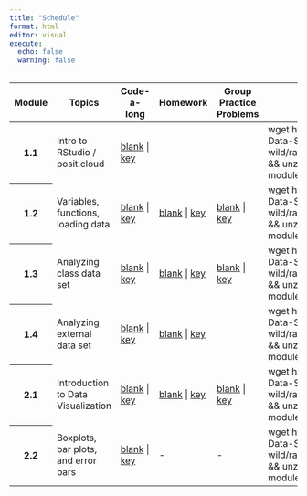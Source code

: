 ```yaml
---
title: "Schedule"
format: html
editor: visual
execute:
  echo: false
  warning: false
---
```




```{=html}
<!-- Add icon library -->
<link rel="stylesheet" href="https://cdnjs.cloudflare.com/ajax/libs/font-awesome/4.7.0/css/font-awesome.min.css">

<table class="table table-striped">
  <thead>
    <tr>
      <th scope="col">Module</th>
      <th scope="col">Topics</th>
      <th scope="col">Code-a-long</th>
      <th scope="col">Homework</th>
      <th scope="col">Group Practice Problems</th>
      <th scope="col">Import into posit.cloud project<br>(run in <em>terminal</em>)</th>
    </tr>
  </thead>
  <tbody>
    <tr>
      <th scope="row">1.1</th>
      <td>Intro to RStudio / posit.cloud</td>
      <td>
        <a href="modules/module_1/module_1.1/code-a-long-1.1.qmd">blank</a> | 
        <a href="modules/module_1/module_1.1/code-a-long-1.1-key.qmd">key</a>
      </td>
      <td></td>
      <td></td>
      <td><div class='wget'>wget https://github.com/Lewis-and-Clark-Data-Science/Data-in-the-wild/raw/refs/heads/main/zips/module_1.1.zip && unzip module_1.1.zip && rm module_1.1.zip</div></td>
    </tr>
    <tr>
      <th scope="row">1.2</th>
      <td>Variables, functions, loading data</td>
      <td>
        <a href="modules/module_1/module_1.2/code-a-long-1.2.qmd">blank</a> | 
        <a href="modules/module_1/module_1.2/code-a-long-1.2-key.qmd">key</a>
      </td>
      <td>
        <a href="modules/module_1/module_1.2/homework-1.2.qmd">blank</a> | 
        <a href="modules/module_1/module_1.2/homework-1.2-key.qmd">key</a>
      </td>
      <td>
        <a href="modules/module_1/module_1.2/practice-problems-1.2.qmd">blank</a> | 
        <a href="modules/module_1/module_1.2/practice-problems-1.2-key.qmd">key</a>
      </td>
      <td><div class='wget'>wget https://github.com/Lewis-and-Clark-Data-Science/Data-in-the-wild/raw/refs/heads/main/zips/module_1.2.zip && unzip module_1.2.zip && rm module_1.2.zip</div></td>
    </tr>
    <tr>
      <th scope="row">1.3</th>
      <td>Analyzing class data set</td>
      <td>
        <a href="modules/module_1/module_1.3/code-a-long-1.3.qmd">blank</a> | 
        <a href="modules/module_1/module_1.3/code-a-long-1.3-key.qmd">key</a>
      </td>
      <td>
        <a href="modules/module_1/module_1.3/homework-1.3.qmd">blank</a> | 
        <a href="modules/module_1/module_1.3/homework-1.3-key.qmd">key</a>
      </td>
      <td>
        <a href="modules/module_1/module_1.3/practice-problems-1.3.qmd">blank</a> | 
        <a href="modules/module_1/module_1.3/practice-problems-1.3-key.qmd">key</a>
      </td>
      <td>
      <div class='wget'>wget https://github.com/Lewis-and-Clark-Data-Science/Data-in-the-wild/raw/refs/heads/main/zips/module_1.3.zip && unzip module_1.3.zip && rm module_1.3.zip</div>
      </td>
    </tr>
    <tr>
      <th scope="row">1.4</th>
      <td>Analyzing external data set</td>
      <td>
        <a href="modules/module_1/module_1.4/code-a-long-1.4.qmd">blank</a> | 
        <a href="modules/module_1/module_1.4/code-a-long-1.4-key.qmd">key</a>
      </td>
      <td>
        <a href="modules/module_1/module_1.4/homework-1.4.qmd">blank</a> | 
        <a href="modules/module_1/module_1.4/homework-1.4-key.qmd">key</a>
      </td>
      <td></td>
      <td><div class='wget'>wget https://github.com/Lewis-and-Clark-Data-Science/Data-in-the-wild/raw/refs/heads/main/zips/module_1.4.zip && unzip module_1.4.zip && rm module_1.4.zip</div></td>
    </tr>
    <tr>
      <th scope="row">2.1</th>
      <td>Introduction to Data Visualization</td>
      <td>
        <a href="modules/module_2/module_2.1/code-a-long-2.1.qmd">blank</a> | 
        <a href="modules/module_2/module_2.1/code-a-long-2.1-key.qmd">key</a>
      </td>
      <td>
        <a href="modules/module_2/module_2.1/homework-2.1.qmd">blank</a> | 
        <a href="modules/module_2/module_2.1/homework-2.1-key.qmd">key</a>
      </td>
      <td>
        <a href="modules/module_2/module_2.1/practice-problems-2.1.qmd">blank</a> | 
        <a href="modules/module_2/module_2.1/practice-problems-2.1-key.qmd">key</a>
      </td>
      <td>
      <div class='wget'>wget https://github.com/Lewis-and-Clark-Data-Science/Data-in-the-wild/raw/refs/heads/main/zips/module_2.1.zip && unzip module_2.1.zip && rm module_2.1.zip</div>
      </td>
    </tr>
    
    <tr>
      <th scope="row">2.2</th>
      <td>Boxplots, bar plots, and error bars</td>
      <td>
        <a href="">blank</a> | 
        <a href="">key</a>
      </td>
      <td>
        -
      </td>
      <td>
        -
      </td>
      <td>
      <div class='wget'>wget https://github.com/Lewis-and-Clark-Data-Science/Data-in-the-wild/raw/refs/heads/main/zips/module_2.2.zip && unzip module_2.2.zip && rm module_2.2.zip</div>
      </td>
    </tr>   
    
    
  </tbody>
</table>
```


